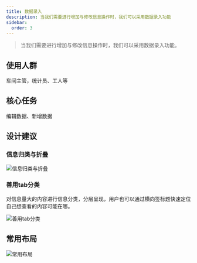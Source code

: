 ```yaml
---
title: 数据录入
description: 当我们需要进行增加与修改信息操作时，我们可以采用数据录入功能
sidebar:
  order: 3
---
```


> 当我们需要进行增加与修改信息操作时，我们可以采用数据录入功能。

## 使用人群

车间主管，统计员、工人等

## 核心任务

编辑数据、新增数据

## 设计建议

### 信息归类与折叠

![信息归类与折叠](/images/templates/data/编组2.png)

### 善用tab分类

对信息量大的内容进行信息分类，分层呈现，用户也可以通过横向签标题快速定位自己想查看的内容可能在哪。

![善用tab分类](/images/templates/data/编组5.png)

## 常用布局

![常用布局](/images/templates/data/编组9.png)